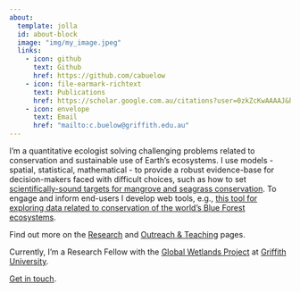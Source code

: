 ```yaml
---
about:
  template: jolla
  id: about-block
  image: "img/my_image.jpeg"
  links:
    - icon: github
      text: Github
      href: https://github.com/cabuelow
    - icon: file-earmark-richtext
      text: Publications
      href: https://scholar.google.com.au/citations?user=0zkZcKwAAAAJ&hl=en
    - icon: envelope
      text: Email
      href: "mailto:c.buelow@griffith.edu.au"  
---
```


::: {#about-block}
:::

I'm a quantitative ecologist solving challenging problems related to conservation and sustainable use of Earth's ecosystems. I use models - spatial, statistical, mathematical - to provide a robust evidence-base for decision-makers faced with difficult choices, such as how to set [scientifically-sound targets for mangrove and seagrass conservation](https://www.sciencedirect.com/science/article/pii/S0960982222002354). To engage and inform end-users I develop web tools, e.g., [this tool for exploring data related to conservation of the world's Blue Forest ecosystems](https://global-wetlands.shinyapps.io/blue-forests-app/).

Find out more on the [Research](research/index.qmd) and [Outreach & Teaching](outreach/index.qmd) pages.

Currently, I'm a Research Fellow with the [Global Wetlands Project](https://globalwetlandsproject.org/) at [Griffith University](https://www.griffith.edu.au/).

[Get in touch](mailto:mail.c.buelow@griffith.edu.au).
